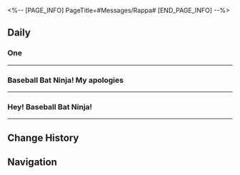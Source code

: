 <%-- [PAGE_INFO]
PageTitle=#Messages/Rappa#
[END_PAGE_INFO] --%>
{{Messages Infobox
|id        = 1317
|image     = Character Rappa Icon.png
|type      = Character
|sender    = Rappa
|signature = Heart unmoved, evil pursued
|faction   = Galaxy Ranger
}}

==Daily==
===One===
{{Messages|text=
:'''Rappa:''' One
:'''Rappa:''' Two!
:'''Rappa:''' Four!!
:'''Rappa:''' Six!!!
:'''Rappa:''' [[File:Sticker PPG 18 Slumbernana Monkey 03.png|80px]]
:'''Rappa:''' Baseball Bat Ninja! I actually see six live escaped fiendlings!
:{Choice} You're still in Penacony?
::'''(Trailblazer):''' You're still in Penacony?
::'''(Trailblazer):''' Hang on, why are there still monkeys!
:{Choice} They're still here, bana!?
::'''(Trailblazer):''' Why have they not been exterminated, bana!?
:'''Rappa:''' Has this place also been infiltrated by the poisonous dreamscape? Let me go and take a closer look!
:'''Rappa:''' There are even ignorant people lingering by its side, taking photos together. This makes it hard for me to launch a direct attack.
:'''Rappa:''' [[File:Sticker PPG 18 Rappa 01.png|80px]]
:'''Rappa:''' By the Great Lan above...
:'''Rappa:''' I can't believe I met the Most Awesome Ninja in the World
:'''Rappa:''' No no, it's a bunch of the Most Awesome Ninja in the World!
:{Choice} What happened?
::'''(Trailblazer):''' What happened?
:{Choice} You aren't the best ninja?
::'''(Trailblazer):''' You aren't the best ninja?
:'''Rappa:''' You may not be privy to this, but according to the ''Ninja Mind Dojo'' scrolls' records, the Most Awesome Ninja in the World once slew an ancient mechanical leviathan the size of a star
:'''Rappa:''' A pity the First Ninja has passed. I will always remember that ninja's heroism...
:'''Rappa:''' But I really couldn't fathom how the best in the world would be cut down in the middle by some random Evil Ninja
:'''Rappa:''' Today, I have finally understood
:'''Rappa:''' The Most Awesome Ninja in the World faked their own death, and ended up at this place called...
:'''Rappa:''' F•E•S's spatial memory zone!
:{Choice} So you are at the comic fest!
:'''(Trailblazer):''' F•E•S? So you are at the comic fest?
:'''(Trailblazer):''' Then don't trouble the little monkey any longer
:'''(Trailblazer):''' They're real people! Real people!
:'''Rappa:''' I know that the Most Awesome Ninja in the World is prolific at the Ninja Bunshin Specter arts
:'''Rappa:''' But almost everyone here knows the Ninja Bunshin Specter arts!
:'''Rappa:''' It's no wonder I can feel the overflow of energy brimming from this place
:'''Rappa:''' By the Great Lan above!
:'''Rappa:''' Even Headpat Villager Elder is here!
:'''Rappa:''' I've always wanted to learn ninjutsu from him!
:'''Rappa:''' There's even Talk No Jutsu Ninja here!
:'''Rappa:''' And Cloak Curse Ninjutsu!
:'''Rappa:''' With so many renowned Ninja Heroes present, the six monkeys must be in a fluster
:'''Rappa:''' Worry not, Baseball Bat Ninja, I shall seek guidance from the various elders first!
}}
----

===Baseball Bat Ninja! My apologies===
{{Messages|text=
:'''Rappa:''' Baseball Bat Ninja! My apologies
:'''Rappa:''' I have roamed the stars, and seen many wonders
:'''Rappa:''' Thus I would like to seek guidance
:'''Rappa:''' How would one chant the ninja mantra that can destroy all worlds?
:{Choice} Rival to Nanook!
::'''(Trailblazer):''' "Destroy" all worlds, rival to Nanook!
::'''(Trailblazer):''' Then your ninja mantra would be unstoppable
::'''Rappa:''' It appears to violate my justice way of the ninja
:{Choice} Practice till twilight...
::'''(Trailblazer):''' Daily training till twilight for three days and nights. That'll do it
::'''Rappa:''' I see. Can I only learn this art after chanting for three days and nights...
:'''Rappa:''' To be honest, I only just participated in a hundred-man ninja mantra study
:'''Rappa:''' All ninja at the ready, forming a square
:'''Rappa:''' Raucous decibels re-ignite, ashes of death in the air
:'''Rappa:''' Humble in victory, gracious in defeat
:'''Rappa:''' The Tutor Ninja does not listen to self-praise on repeat
:{Choice} The universe's new... mantra!
::'''(Trailblazer):''' So this is the universe's new mantra
::'''(Trailblazer):''' Passing the trial will be a breeze! Your skills are totally gonna amaze!
:{Choice} That rhymed too
::'''(Trailblazer):''' With your rhyming skills so fine, the judges will be hooked in no time
:{Choice} You're no lowlife
::'''(Trailblazer):''' You're no lowlife, keep your sharp knife, doesn't prey on the meek in times of big strife!
:'''(Trailblazer):''' I also rhymed
:'''Rappa:''' I may not doubt my own perfected skill, but I know there are greater obstacles still
:'''Rappa:''' The necklace was indeed given to my hands, but Tutor Ninja kept it again, following other plans
:'''Rappa:''' Could I have had the chance to the final's advance?
:'''Rappa:''' Alas, the ninja mantra riddle leaves before me a darkness dance
:{Choice} A ninja tongue-tied?
::'''(Trailblazer):''' The Dazzling Ninja is finally tongue-tied!
:{Choice} Opponent! Purposedly trite!
::'''(Trailblazer):''' I suspect the opponent is purposedly trite!
:{Choice} Stop! No more rhymes!
::'''(Trailblazer):''' Stop! One more rhyme and I'm gonna pass out
:'''Rappa:''' No matter, never one to shirk from hurdles abound
:'''Rappa:''' A ninja, burning bright till one's run aground
:'''Rappa:''' One last rhyme!
:'''Rappa:''' [[File:Sticker PPG 18 Rappa 03.png|80px]]
}}
----

===Hey! Baseball Bat Ninja!===
{{Messages|text=
:'''Rappa:''' Hey! Baseball Bat Ninja!
:'''Rappa:''' You may have plenty of ningu that can thwart all manner of evil
:'''Rappa:''' But do you suffer from a lack of a method that allows the swift swapping of weapons?
:'''Rappa:''' I have a newly crafted ningu that I sincerely invite all ninja to try
:{Choice} Woah, you're a tinkerer?
::'''(Trailblazer):''' I never took you for a tinkerer!
::'''Rappa:''' Worry not, my ningu are personally crafted, and present no risk in use.
:{Choice} Baseball Bat Ninja incoming!
::'''(Trailblazer):''' Baseball Bat Ninja incoming!
:'''Rappa:''' When traveling the worlds, a ninja must use one's eyes to observe the surroundings &mdash; body, tool, word, and will must all exist as one
:'''Rappa:''' Ningu should also be forged by ninja arts, channeled with ninja spirit, and wielded with ninjutsu
:'''Rappa:''' Your Rulebreaker Anthem left a deep impression
:'''Rappa:''' The inspirational spark came to me in the deep night
:{Choice} Rulebreaker Anthem?
::'''(Trailblazer):''' The Rulebreaker Anthem? You mean, "Rules are meant to be broken"?
::'''(Trailblazer):''' Why am I getting this sinking feeling
:{Choice} Why am I getting this sinking feeling
::'''(Trailblazer):''' "Rules are meant to be broken?"
::'''(Trailblazer):''' This is an ominous sign
:'''Rappa:''' The Baseball Bat Spray Gun
:'''Rappa:''' Multi-Purpose Ningu!
:'''Rappa:''' A trigger is hidden in the bat, just flip open the formal hat-shaped scope cap
:'''Rappa:''' Ninja Ceremonial Mirror!
:'''Rappa:''' Peer into the mirror to see brilliant ribbons and hologram clock immersed in the battle's rhythms
:'''Rappa:''' Ninja Fantasia!
:'''Rappa:''' The tip of the bat is carved into a flame-shaped hollow, the colorful liquid within splashed into a rainbow to follow
:'''Rappa:''' Ninja Flaming Splendor!
:'''Rappa:''' A single swing of this fire lance of a bat, and blazing ninja talismans will ignite just like that!
:{Choice} Let the show begin!
::'''(Trailblazer):''' Now that we've got the vibe all hyped up, ensemble cast, begin!
:{Choice} NOW I can fight eight!
::'''(Trailblazer):''' I can fight eight guys with this!
:'''Rappa:''' Combining your anthem, I have also specially made a voice-activated trigger
:'''Rappa:''' Aim it at an enemy ninja, yell out the special anthem, and call upon the spray!
:'''Rappa:''' Rebounder Ninjutsu: Starry Trailblaze, Firewind Orchestra: Cosmic Hunter
:'''Rappa:''' Baseball Bat Ninja, you can try shouting to see if you can flaunt greater ninja grandeur
:'''Rappa:''' [[File:Sticker PPG 18 Rappa 02.png|80px]]
}}
----

==Change History==
{{Change History|2.6}}

==Navigation==
{{Messages Navbox}}